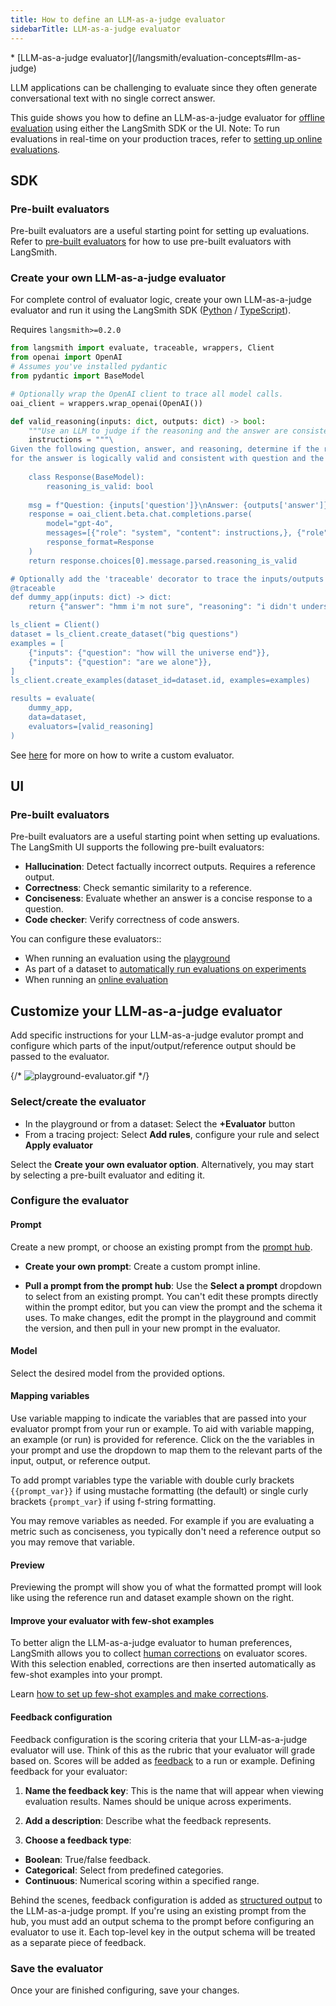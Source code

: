 ```yaml
---
title: How to define an LLM-as-a-judge evaluator
sidebarTitle: LLM-as-a-judge evaluator
---
```


<Info>
  * [LLM-as-a-judge evaluator](/langsmith/evaluation-concepts#llm-as-judge)
</Info>

LLM applications can be challenging to evaluate since they often generate conversational text with no single correct answer.

This guide shows you how to define an LLM-as-a-judge evaluator for [offline evaluation](/langsmith/evaluation-concepts#offline-evaluation) using either the LangSmith SDK or the UI. Note: To run evaluations in real-time on your production traces, refer to [setting up online evaluations](/langsmith/online-evaluations#configure-llm-as-judge-evaluators).

## SDK

### Pre-built evaluators

Pre-built evaluators are a useful starting point for setting up evaluations. Refer to [pre-built evaluators](/langsmith/prebuilt-evaluators) for how to use pre-built evaluators with LangSmith.

### Create your own LLM-as-a-judge evaluator

For complete control of evaluator logic, create your own LLM-as-a-judge evaluator and run it using the LangSmith SDK ([Python](https://docs.smith.langchain.com/reference/python/reference) / [TypeScript](https://docs.smith.langchain.com/reference/js)).

Requires `langsmith>=0.2.0`

```python
from langsmith import evaluate, traceable, wrappers, Client
from openai import OpenAI
# Assumes you've installed pydantic
from pydantic import BaseModel

# Optionally wrap the OpenAI client to trace all model calls.
oai_client = wrappers.wrap_openai(OpenAI())

def valid_reasoning(inputs: dict, outputs: dict) -> bool:
    """Use an LLM to judge if the reasoning and the answer are consistent."""
    instructions = """\
Given the following question, answer, and reasoning, determine if the reasoning \
for the answer is logically valid and consistent with question and the answer.\"""
    
    class Response(BaseModel):
        reasoning_is_valid: bool
    
    msg = f"Question: {inputs['question']}\nAnswer: {outputs['answer']}\nReasoning: {outputs['reasoning']}"
    response = oai_client.beta.chat.completions.parse(
        model="gpt-4o",
        messages=[{"role": "system", "content": instructions,}, {"role": "user", "content": msg}],
        response_format=Response
    )
    return response.choices[0].message.parsed.reasoning_is_valid

# Optionally add the 'traceable' decorator to trace the inputs/outputs of this function.
@traceable
def dummy_app(inputs: dict) -> dict:
    return {"answer": "hmm i'm not sure", "reasoning": "i didn't understand the question"}

ls_client = Client()
dataset = ls_client.create_dataset("big questions")
examples = [
    {"inputs": {"question": "how will the universe end"}},
    {"inputs": {"question": "are we alone"}},
]
ls_client.create_examples(dataset_id=dataset.id, examples=examples)

results = evaluate(
    dummy_app,
    data=dataset,
    evaluators=[valid_reasoning]
)
```

See [here](/langsmith/code-evaluator) for more on how to write a custom evaluator.

## UI

### Pre-built evaluators

Pre-built evaluators are a useful starting point when setting up evaluations. The LangSmith UI supports the following pre-built evaluators:

* **Hallucination**: Detect factually incorrect outputs. Requires a reference output.
* **Correctness**: Check semantic similarity to a reference.
* **Conciseness**: Evaluate whether an answer is a concise response to a question.
* **Code checker**: Verify correctness of code answers.

You can configure these evaluators::

* When running an evaluation using the [playground](/langsmith/observability-concepts#prompt-playground)
* As part of a dataset to [automatically run evaluations on experiments](/langsmith/bind-evaluator-to-dataset)
* When running an [online evaluation](/langsmith/online-evaluations#configure-llm-as-judge-evaluators)

## Customize your LLM-as-a-judge evaluator

Add specific instructions for your LLM-as-a-judge evalutor prompt and configure which parts of the input/output/reference output should be passed to the evaluator.

{/* ![playground-evaluator.gif](/langsmith/images/playground-evaluator.gif) */}

### Select/create the evaluator

* In the playground or from a dataset: Select the **+Evaluator** button
* From a tracing project: Select **Add rules**, configure your rule and select **Apply evaluator**

Select the **Create your own evaluator option**. Alternatively, you may start by selecting a pre-built evaluator and editing it.

### Configure the evaluator

#### Prompt

Create a new prompt, or choose an existing prompt from the [prompt hub](/langsmith/prompt-engineering-quickstart).

* **Create your own prompt**: Create a custom prompt inline.

* **Pull a prompt from the prompt hub**: Use the **Select a prompt** dropdown to select from an existing prompt. You can't edit these prompts directly within the prompt editor, but you can view the prompt and the schema it uses. To make changes, edit the prompt in the playground and commit the version, and then pull in your new prompt in the evaluator.

#### Model

Select the desired model from the provided options.

#### Mapping variables

Use variable mapping to indicate the variables that are passed into your evaluator prompt from your run or example. To aid with variable mapping, an example (or run) is provided for reference. Click on the the variables in your prompt and use the dropdown to map them to the relevant parts of the input, output, or reference output.

To add prompt variables type the variable with double curly brackets `{{prompt_var}}` if using mustache formatting (the default) or single curly brackets `{prompt_var}` if using f-string formatting.

You may remove variables as needed. For example if you are evaluating a metric such as conciseness, you typically don't need a reference output so you may remove that variable.

#### Preview

Previewing the prompt will show you of what the formatted prompt will look like using the reference run and dataset example shown on the right.

#### Improve your evaluator with few-shot examples

To better align the LLM-as-a-judge evaluator to human preferences, LangSmith allows you to collect [human corrections](/langsmith/create-few-shot-evaluators#make-corrections) on evaluator scores. With this selection enabled, corrections are then inserted automatically as few-shot examples into your prompt.

Learn [how to set up few-shot examples and make corrections](/langsmith/create-few-shot-evaluators).

#### Feedback configuration

Feedback configuration is the scoring criteria that your LLM-as-a-judge evaluator will use. Think of this as the rubric that your evaluator will grade based on. Scores will be added as [feedback](/langsmith/observability-concepts#feedback) to a run or example. Defining feedback for your evaluator:

1. **Name the feedback key**: This is the name that will appear when viewing evaluation results. Names should be unique across experiments.

2. **Add a description**: Describe what the feedback represents.

3. **Choose a feedback type**:

* **Boolean**: True/false feedback.
* **Categorical**: Select from predefined categories.
* **Continuous**: Numerical scoring within a specified range.

Behind the scenes, feedback configuration is added as [structured output](https://python.langchain.com/docs/concepts/structured_outputs/) to the LLM-as-a-judge prompt. If you're using an existing prompt from the hub, you must add an output schema to the prompt before configuring an evaluator to use it. Each top-level key in the output schema will be treated as a separate piece of feedback.

### Save the evaluator

Once your are finished configuring, save your changes.
